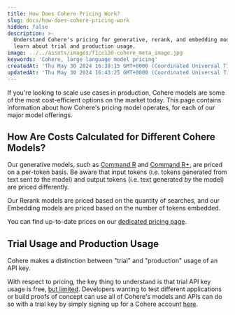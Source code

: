 ```yaml
---
title: How Does Cohere Pricing Work?
slug: docs/how-does-cohere-pricing-work
hidden: false
description: >-
  Understand Cohere's pricing for generative, rerank, and embedding models, and
  learn about trial and production usage.
image: ../../assets/images/f1cc130-cohere_meta_image.jpg
keywords: 'Cohere, large language model pricing'
createdAt: 'Thu May 30 2024 16:38:15 GMT+0000 (Coordinated Universal Time)'
updatedAt: 'Thu May 30 2024 16:43:25 GMT+0000 (Coordinated Universal Time)'
---
```

If you're looking to scale use cases in production, Cohere models are some of the most cost-efficient options on the market today. This page contains information about how Cohere's pricing model operates, for each of our major model offerings. 

## How Are Costs Calculated for Different Cohere Models?

Our generative models, such as [Command R](/docs/command-r) and [Command R+](/docs/command-r-plus), are priced on a per-token basis. Be aware that input tokens (i.e. tokens generated from text sent _to_ the model) and output tokens (i.e. text generated _by_ the model) are priced differently.

Our Rerank models are priced based on the quantity of searches, and our Embedding models are priced based on the number of tokens embedded. 

You can find up-to-date prices on our [dedicated pricing page](https://cohere.com/pricing).

## Trial Usage and Production Usage

Cohere makes a distinction between "trial" and "production" usage of an API key.  

With respect to pricing, the key thing to understand is that trial API key usage is free, [but limited](/docs/rate-limits). Developers wanting to test different applications or build proofs of concept can use all of Cohere's models and APIs can do so with a trial key by simply signing up for a Cohere account [here](https://dashboard.cohere.com/welcome/register).
